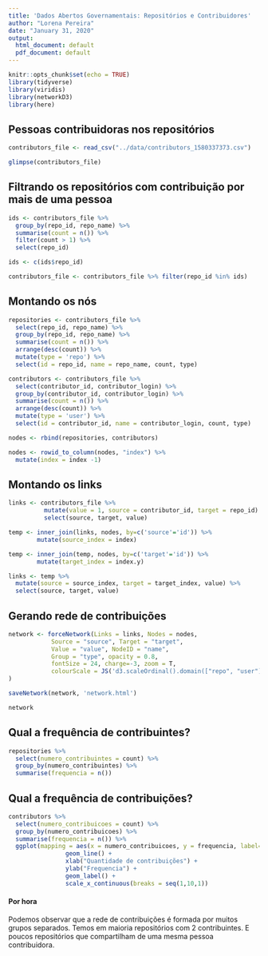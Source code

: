 ```yaml
---
title: 'Dados Abertos Governamentais: Repositórios e Contribuidores'
author: "Lorena Pereira"
date: "January 31, 2020"
output:
  html_document: default
  pdf_document: default
---
```


```r
knitr::opts_chunk$set(echo = TRUE)
library(tidyverse)
library(viridis)
library(networkD3)
library(here)

```

## Pessoas contribuidoras nos repositórios
```r

contributors_file <- read_csv("../data/contributors_1580337373.csv")

glimpse(contributors_file)
```

## Filtrando os repositórios com contribuição por mais de uma pessoa
```r

ids <- contributors_file %>% 
  group_by(repo_id, repo_name) %>% 
  summarise(count = n()) %>%
  filter(count > 1) %>%
  select(repo_id)

ids <- c(ids$repo_id)

contributors_file <- contributors_file %>% filter(repo_id %in% ids)

```

## Montando os nós
```r

repositories <- contributors_file %>% 
  select(repo_id, repo_name) %>% 
  group_by(repo_id, repo_name) %>% 
  summarise(count = n()) %>% 
  arrange(desc(count)) %>%
  mutate(type = 'repo') %>%
  select(id = repo_id, name = repo_name, count, type)

contributors <- contributors_file %>% 
  select(contributor_id, contributor_login) %>% 
  group_by(contributor_id, contributor_login) %>% 
  summarise(count = n()) %>% 
  arrange(desc(count)) %>%
  mutate(type = 'user') %>% 
  select(id = contributor_id, name = contributor_login, count, type)

nodes <- rbind(repositories, contributors)

nodes <- rowid_to_column(nodes, "index") %>% 
  mutate(index = index -1)

```

## Montando os links
```r

links <- contributors_file %>% 
          mutate(value = 1, source = contributor_id, target = repo_id) %>% 
          select(source, target, value)

temp <- inner_join(links, nodes, by=c('source'='id')) %>%
        mutate(source_index = index)

temp <- inner_join(temp, nodes, by=c('target'='id')) %>%
        mutate(target_index = index.y)

links <- temp %>% 
  mutate(source = source_index, target = target_index, value) %>%
  select(source, target, value)

```

## Gerando rede de contribuições

```r

network <- forceNetwork(Links = links, Nodes = nodes,
            Source = "source", Target = "target",
            Value = "value", NodeID = "name",
            Group = "type", opacity = 0.8, 
            fontSize = 24, charge=-3, zoom = T,
            colourScale = JS('d3.scaleOrdinal().domain(["repo", "user"]).range(["#FE4A31", "#2D2E2C"])')
)

saveNetwork(network, 'network.html')

network
```

## Qual a frequência de contribuintes?
```r

repositories %>% 
  select(numero_contribuintes = count) %>% 
  group_by(numero_contribuintes) %>% 
  summarise(frequencia = n())

```

## Qual a frequência de contribuições?
```r

contributors %>% 
  select(numero_contribuicoes = count) %>% 
  group_by(numero_contribuicoes) %>% 
  summarise(frequencia = n()) %>%
  ggplot(mapping = aes(x = numero_contribuicoes, y = frequencia, label=frequencia)) + 
                geom_line() + 
                xlab("Quantidade de contribuições") + 
                ylab("Frequencia") + 
                geom_label() + 
                scale_x_continuous(breaks = seq(1,10,1))

```

#### Por hora
Podemos observar que a rede de contribuições é formada por muitos grupos separados. 
Temos em maioria repositórios com 2 contribuintes. E poucos repositórios que compartilham de uma mesma pessoa contribuidora.